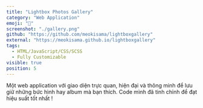 ```yaml
---
title: "Lightbox Photos Gallery"
category: "Web Application"
emoji: "🧰"
screenshot: "./gallery.png"
github: "https://github.com/meokisama/lightboxgallery"
external: "https://meokisama.github.io/lightboxgallery"
tags:
  - HTML/JavaScript/CSS/SCSS
  - Fully Customizable
visible: true
position: 5
---
```


Một web application với giao diện trực quan, hiện đại và thông minh để lưu giữ những bức hình hay album mà bạn thích. Code mình đã tinh chỉnh để đạt hiệu suất tốt nhất !
